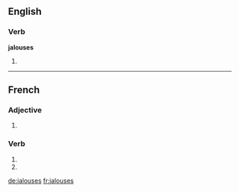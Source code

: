 ==English==

===Verb===
'''jalouses'''

# {{third-person singular of|jalouse}}
----
==French==

===Adjective===
{{fr-adj-form}}

# {{form of|feminine plural|jaloux|lang=fr}}

===Verb===
{{fr-verb-form}}

# {{conjugation of|jalouser||2|s|pres|ind|lang=fr}}
# {{conjugation of|jalouser||2|s|pres|sub|lang=fr}}

[[de:jalouses]]
[[fr:jalouses]]
